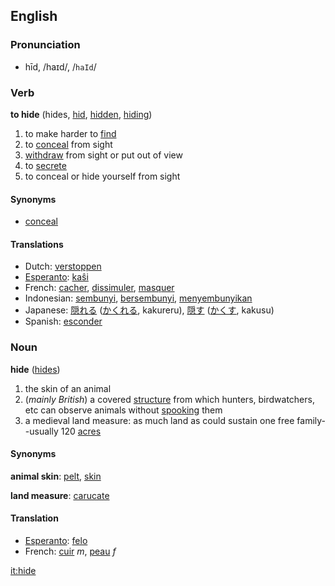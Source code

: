 ==English==
=== Pronunciation ===
*hīd, /haɪd/, /<tt>haId</tt>/

=== Verb ===
'''to hide''' (hides, [[hid]], [[hidden]], [[hiding]])
# to make harder to [[find]]
# to [[conceal]] from sight
# [[withdraw]] from sight or put out of view
# to [[secrete]]
# to conceal or hide yourself from sight
==== Synonyms ====
*[[conceal]]
==== Translations ====
*Dutch: [[verstoppen]]
*[[Esperanto]]: [[kaŝi]]
*French: [[cacher]], [[dissimuler]], [[masquer]]
*Indonesian: [[sembunyi]], [[sembunyi|bersembunyi]], [[sembunyi|menyembunyikan]]
*Japanese: [[隠れる]] ([[かくれる]], kakureru), [[隠す]] ([[かくす]], kakusu)
*Spanish: [[esconder]]

===Noun===
'''hide''' ([[hides]])

# the skin of an animal
# (''mainly British'') a covered [[structure]] from which hunters, birdwatchers, etc can observe animals without [[spook]]ing them
# a medieval land measure: as much land as could sustain one free family--usually 120 [[acre]]s
====Synonyms====
'''animal skin''': [[pelt]], [[skin]]

'''land measure''': [[carucate]]

==== Translation ====
*[[Esperanto]]: [[felo]]
*French: [[cuir]] ''m'', [[peau]] ''f''

[[it:hide]]
